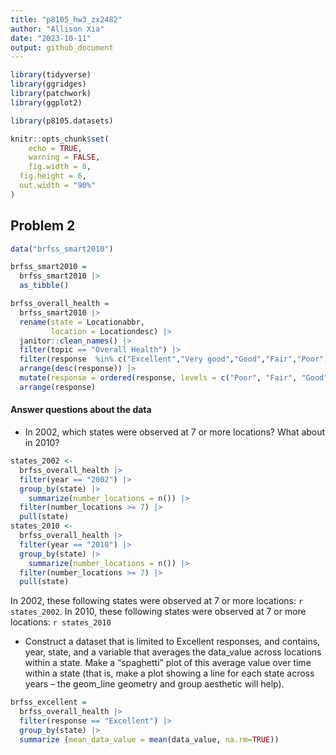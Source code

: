 ```yaml
---
title: "p8105_hw3_zx2482"
author: "Allison Xia"
date: "2023-10-11"
output: github_document
---
```


```r
library(tidyverse)
library(ggridges)
library(patchwork)
library(ggplot2)

library(p8105.datasets)

knitr::opts_chunk$set(
	echo = TRUE,
	warning = FALSE,
	fig.width = 8, 
  fig.height = 6,
  out.width = "90%"
)
```

## Problem 2
```r
data("brfss_smart2010") 

brfss_smart2010 = 
  brfss_smart2010 |> 
  as_tibble()
```

```r
brfss_overall_health =
  brfss_smart2010 |> 
  rename(state = Locationabbr,
         location = Locationdesc) |> 
  janitor::clean_names() |> 
  filter(topic == "Overall Health") |> 
  filter(response  %in% c("Excellent","Very good","Good","Fair","Poor")) |> 
  arrange(desc(response)) |> 
  mutate(response = ordered(response, levels = c("Poor", "Fair", "Good","Very good","Excellent"))) |> 
  arrange(response) 
```

#### Answer questions about the data

* In 2002, which states were observed at 7 or more locations? What about in 2010?
```r
states_2002 <- 
  brfss_overall_health |> 
  filter(year == "2002") |> 
  group_by(state) |> 
    summarize(number_locations = n()) |> 
  filter(number_locations >= 7) |> 
  pull(state)
states_2010 <- 
  brfss_overall_health |> 
  filter(year == "2010") |> 
  group_by(state) |> 
    summarize(number_locations = n()) |> 
  filter(number_locations >= 7) |> 
  pull(state)
```
In 2002, these following states were observed at 7 or more locations: `r states_2002`. In 2010, these following states were observed at 7 or more locations: `r states_2010`

* Construct a dataset that is limited to Excellent responses, and contains, year, state, and a variable that averages the data_value across locations within a state. Make a “spaghetti” plot of this average value over time within a state (that is, make a plot showing a line for each state across years – the geom_line geometry and group aesthetic will help).
```r
brfss_excellent = 
  brfss_overall_health |> 
  filter(response == "Excellent") |> 
  group_by(state) |> 
  summarize (mean_data_value = mean(data_value, na.rm=TRUE))
```

